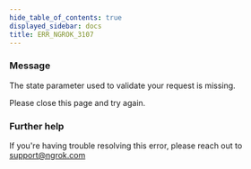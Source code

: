 ```yaml
---
hide_table_of_contents: true
displayed_sidebar: docs
title: ERR_NGROK_3107
---
```


### Message

The state parameter used to validate your request is missing.

Please close this page and try again.

<ErrorDetails />

### Further help

If you're having trouble resolving this error, please reach out to [support@ngrok.com](mailto:support@ngrok.com?subject=Help%20with%20ERR_NGROK_3107)
